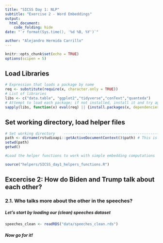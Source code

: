 ```yaml
---
title: "SICSS Day 1: NLP"
subtitle: "Exercise 2 - Word Embeddings"
output:
  html_document:
    code_folding: hide
date: "`r format(Sys.time(), '%d %B, %Y')`"

author: "Alejandro Hermida Carrillo"
---
```



```r
knitr::opts_chunk$set(echo = TRUE)
options(scipen = 5)
```

## Load Libraries

```r

# Expression that loads a package by name
req <- substitute(require(x, character.only = TRUE))
# List of libraries
libs <- c("data.table", "ggplot2","tidyverse","conText","quanteda")
# Attempt to load each package; if not installed, install it and try again
sapply(libs, function(x) eval(req) || {install.packages(x, dependencies = TRUE); eval(req)})

```

## Set working directory, load helper files

```r
# Set working directory    -----------------------------------------------------
path <- dirname(rstudioapi::getActiveDocumentContext()$path) # This is a relative path. Set alternative path if necessary
setwd(path)
getwd()

#Load the helper functions to work with simple embedding computations

source("helpers/SICSS_day1_helpers_functions.R")

```


## Excercise 2: How do Biden and Trump talk about each other?

### 2.1. Who talks more about the other in the speeches?

##### Let's start by loading our (clean) speeches dataset

```r

speeches_clean <- readRDS("data/speeches_clean.rds")

```

##### Now go for it! 